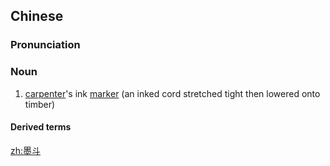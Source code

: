 ==Chinese==
{{zh-forms}}

===Pronunciation===
{{zh-pron
|m=mòdǒu,er=y
|h=pfs=me̍t-téu
|cat=n
}}

===Noun===
{{zh-noun}}

# [[carpenter]]'s ink [[marker]] (an inked cord stretched tight then lowered onto timber)

====Derived terms====
{{zh-der|墨斗魚}}

[[zh:墨斗]]